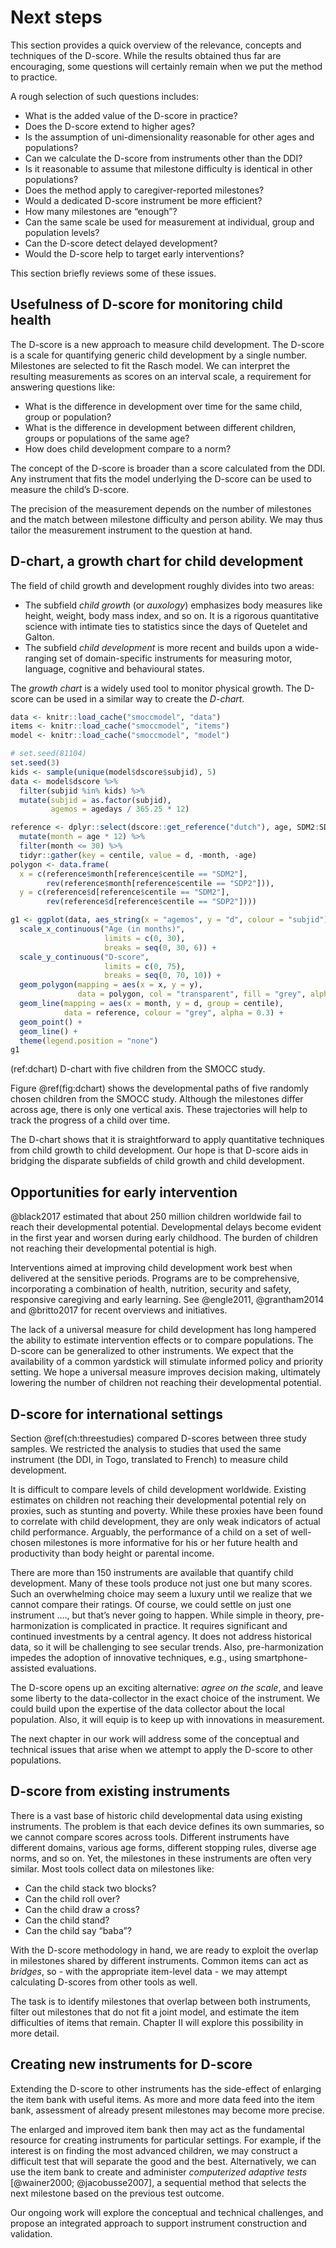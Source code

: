 \newpage

# Next steps {#ch:nextsteps}

```{=html}
<!-- > Author: Stef van Buuren -->
```

This section provides a quick overview of the relevance, concepts and techniques of the D-score. While the results obtained thus far are encouraging, some questions will certainly remain when we put the method to practice.

A rough selection of such questions includes:

-   What is the added value of the D-score in practice?
-   Does the D-score extend to higher ages?
-   Is the assumption of uni-dimensionality reasonable for other ages and populations?
-   Can we calculate the D-score from instruments other than the DDI?
-   Is it reasonable to assume that milestone difficulty is identical in other populations?
-   Does the method apply to caregiver-reported milestones?
-   Would a dedicated D-score instrument be more efficient?
-   How many milestones are "enough"?
-   Can the same scale be used for measurement at individual, group and population levels?
-   Can the D-score detect delayed development?
-   Would the D-score help to target early interventions?

This section briefly reviews some of these issues.

## Usefulness of D-score for monitoring child health

The D-score is a new approach to measure child development. The D-score is a scale for quantifying generic child development by a single number. Milestones are selected to fit the Rasch model. We can interpret the resulting measurements as scores on an interval scale, a requirement for answering questions like:

-   What is the difference in development over time for the same child, group or population?
-   What is the difference in development between different children, groups or populations of the same age?
-   How does child development compare to a norm?

The concept of the D-score is broader than a score calculated from the DDI. Any instrument that fits the model underlying the D-score can be used to measure the child's D-score.

The precision of the measurement depends on the number of milestones and the match between milestone difficulty and person ability. We may thus tailor the measurement instrument to the question at hand.

## D-chart, a growth chart for child development

The field of child growth and development roughly divides into two areas:

-   The subfield *child growth* (or *auxology*) emphasizes body measures like height, weight, body mass index, and so on. It is a rigorous quantitative science with intimate ties to statistics since the days of Quetelet and Galton.
-   The subfield *child development* is more recent and builds upon a wide-ranging set of domain-specific instruments for measuring motor, language, cognitive and behavioural states.

The *growth chart* is a widely used tool to monitor physical growth. The D-score can be used in a similar way to create the *D-chart*.

```r
data <- knitr::load_cache("smoccmodel", "data")
items <- knitr::load_cache("smoccmodel", "items")
model <- knitr::load_cache("smoccmodel", "model")
```

```r
# set.seed(81104)
set.seed(3)
kids <- sample(unique(model$dscore$subjid), 5)
data <- model$dscore %>% 
  filter(subjid %in% kids) %>% 
  mutate(subjid = as.factor(subjid), 
         agemos = agedays / 365.25 * 12)

reference <- dplyr::select(dscore::get_reference("dutch"), age, SDM2:SDP2) %>%
  mutate(month = age * 12) %>% 
  filter(month <= 30) %>%
  tidyr::gather(key = centile, value = d, -month, -age)
polygon <- data.frame(
  x = c(reference$month[reference$centile == "SDM2"],
        rev(reference$month[reference$centile == "SDP2"])),
  y = c(reference$d[reference$centile == "SDM2"],
        rev(reference$d[reference$centile == "SDP2"])))

g1 <- ggplot(data, aes_string(x = "agemos", y = "d", colour = "subjid")) +
  scale_x_continuous("Age (in months)",
                     limits = c(0, 30),
                     breaks = seq(0, 30, 6)) +
  scale_y_continuous("D-score",
                     limits = c(0, 75),
                     breaks = seq(0, 70, 10)) +
  geom_polygon(mapping = aes(x = x, y = y), 
               data = polygon, col = "transparent", fill = "grey", alpha = 0.1) + 
  geom_line(mapping = aes(x = month, y = d, group = centile), 
            data = reference, colour = "grey", alpha = 0.3) +
  geom_point() +
  geom_line() + 
  theme(legend.position = "none")
g1
```

(ref:dchart) D-chart with five children from the SMOCC study.

Figure \@ref(fig:dchart) shows the developmental paths of five randomly chosen children from the SMOCC study. Although the milestones differ across age, there is only one vertical axis. These trajectories will help to track the progress of a child over time.

The D-chart shows that it is straightforward to apply quantitative techniques from child growth to child development. Our hope is that D-score aids in bridging the disparate subfields of child growth and child development.

## Opportunities for early intervention

@black2017 estimated that about 250 million children worldwide fail to reach their developmental potential. Developmental delays become evident in the first year and worsen during early childhood. The burden of children not reaching their developmental potential is high.

Interventions aimed at improving child development work best when delivered at the sensitive periods. Programs are to be comprehensive, incorporating a combination of health, nutrition, security and safety, responsive caregiving and early learning. See @engle2011, @grantham2014 and @britto2017 for recent overviews and initiatives.

The lack of a universal measure for child development has long hampered the ability to estimate intervention effects or to compare populations. The D-score can be generalized to other instruments. We expect that the availability of a common yardstick will stimulate informed policy and priority setting. We hope a universal measure improves decision making, ultimately lowering the number of children not reaching their developmental potential.

## D-score for international settings

Section \@ref(ch:threestudies) compared D-scores between three study samples. We restricted the analysis to studies that used the same instrument (the DDI, in Togo, translated to French) to measure child development.

It is difficult to compare levels of child development worldwide. Existing estimates on children not reaching their developmental potential rely on proxies, such as stunting and poverty. While these proxies have been found to correlate with child development, they are only weak indicators of actual child performance. Arguably, the performance of a child on a set of well-chosen milestones is more informative for his or her future health and productivity than body height or parental income.

There are more than 150 instruments are available that quantify child development. Many of these tools produce not just one but many scores. Such an overwhelming choice may seem a luxury until we realize that we cannot compare their ratings. Of course, we could settle on just one instrument ...., but that's never going to happen. While simple in theory, pre-harmonization is complicated in practice. It requires significant and continued investments by a central agency. It does not address historical data, so it will be challenging to see secular trends. Also, pre-harmonization impedes the adoption of innovative techniques, e.g., using smartphone-assisted evaluations.

The D-score opens up an exciting alternative: *agree on the scale*, and leave some liberty to the data-collector in the exact choice of the instrument. We could build upon the expertise of the data collector about the local population. Also, it will equip is to keep up with innovations in measurement.

The next chapter in our work will address some of the conceptual and technical issues that arise when we attempt to apply the D-score to other populations.

## D-score from existing instruments

There is a vast base of historic child developmental data using existing instruments. The problem is that each device defines its own summaries, so we cannot compare scores across tools. Different instruments have different domains, various age forms, different stopping rules, diverse age norms, and so on. Yet, the milestones in these instruments are often very similar. Most tools collect data on milestones like:

-   Can the child stack two blocks?
-   Can the child roll over?
-   Can the child draw a cross?
-   Can the child stand?
-   Can the child say "baba"?

With the D-score methodology in hand, we are ready to exploit the overlap in milestones shared by different instruments. Common items can act as *bridges*, so - with the appropriate item-level data - we may attempt calculating D-scores from other tools as well.

The task is to identify milestones that overlap between both instruments, filter out milestones that do not fit a joint model, and estimate the item difficulties of items that remain. Chapter II will explore this possibility in more detail.

## Creating new instruments for D-score

Extending the D-score to other instruments has the side-effect of enlarging the item bank with useful items. As more and more data feed into the item bank, assessment of already present milestones may become more precise.

The enlarged and improved item bank then may act as the fundamental resource for creating instruments for particular settings. For example, if the interest is on finding the most advanced children, we may construct a difficult test that will separate the good and the best. Alternatively, we can use the item bank to create and administer *computerized adaptive tests* [@wainer2000; @jacobusse2007], a sequential method that selects the next milestone based on the previous test outcome.

Our ongoing work will explore the conceptual and technical challenges, and propose an integrated approach to support instrument construction and validation.
